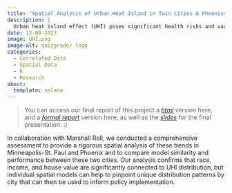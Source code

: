 ```yaml
---
title: "Spatial Analysis of Urban Heat Island in Twin Cities & Phoenixs"
description: |
  Urban heat island effect (UHI) poses significant health risks and varies across American cities. This report uses Spatial Autoregressive (SAR) and Conditional Autoregressive (CAR) models to analyze UHI trends in Minneapolis-St. Paul and Phoenix, comparing model performance between the two cities.
date: 12-09-2023
image: UHI.png
image-alt: quizgrader logo
categories:
  - Correlated Data
  - Spatial Data 
  - R
  - Research
about:
  template: solana
---
```


> You can access our final report of this project a [*html*](UHI_report.html) version here, and a [*formal report*](https://drive.google.com/file/d/10uo1A-ca3Q7GfS6AljfxR1g5W5OvSJFR/view?usp=sharing) version here, as well as the [*slides*](https://drive.google.com/file/d/1_4ZcG6PKenJkF1HDkHaxfJ1I4DWK4Ce-/view?usp=sharing) for the final presentation. :)

In collaboration with Marshall Roll, we conducted a comprehensive assessment to provide a rigorous spatial analysis of these trends in Minneapolis-St. Paul and Phoenix and to compare model similarity and performance between these two cities. Our analysis confirms that race, income, and house value are significantly connected to UHI distribution, but individual spatial models can help to pinpoint unique distribution patterns by city that can then be used to inform policy implementation.


